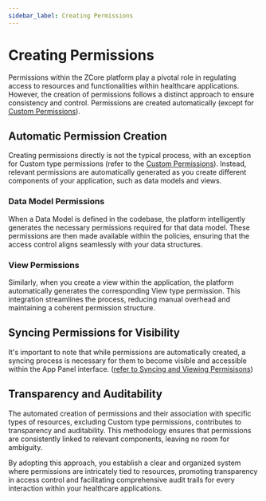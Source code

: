 ```yaml
---
sidebar_label: Creating Permissions
---
```


# Creating Permissions

Permissions within the ZCore platform play a pivotal role in regulating access to resources and functionalities within healthcare applications. However, the creation of permissions follows a distinct approach to ensure consistency and control. Permissions are created automatically (except for [Custom Permissions](./custom-permissions)).

## Automatic Permission Creation

Creating permissions directly is not the typical process, with an exception for Custom type permissions (refer to the [Custom Permissions](./custom-permissions)). Instead, relevant permissions are automatically generated as you create different components of your application, such as data models and views.

### Data Model Permissions

When a Data Model is defined in the codebase, the platform intelligently generates the necessary permissions required for that data model. These permissions are then made available within the policies, ensuring that the access control aligns seamlessly with your data structures.

### View Permissions

Similarly, when you create a view within the application, the platform automatically generates the corresponding View type permission. This integration streamlines the process, reducing manual overhead and maintaining a coherent permission structure.

## Syncing Permissions for Visibility
It's important to note that while permissions are automatically created, a syncing process is necessary for them to become visible and accessible within the App Panel interface. ([refer to Syncing and Viewing Permisisons](./syncing-and-viewing-permissions))

## Transparency and Auditability

The automated creation of permissions and their association with specific types of resources, excluding Custom type permissions, contributes to transparency and auditability. This methodology ensures that permissions are consistently linked to relevant components, leaving no room for ambiguity.

By adopting this approach, you establish a clear and organized system where permissions are intricately tied to resources, promoting transparency in access control and facilitating comprehensive audit trails for every interaction within your healthcare applications.